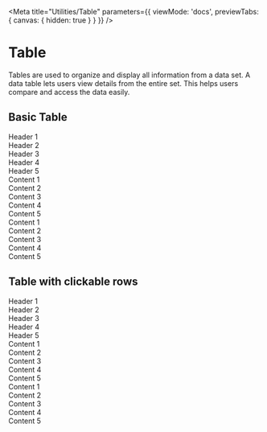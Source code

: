 
<Meta
  title="Utilities/Table"
  parameters={{
    viewMode: 'docs',
    previewTabs: { canvas: { hidden: true } }
  }}
/>

# Table

Tables are used to organize and display all information from a data set. A data table lets users view details from the
entire set. This helps users compare and access the data easily.

## Basic Table

<Canvas>
  <div class="upf-table-v2">
    <div class="upf-table__header">
      <div class="upf-table__cell">
        Header 1 <OSS::Icon @icon="fa-info-circle" />
      </div>
      <div class="upf-table__cell">
        Header 2
      </div>
      <div class="upf-table__cell">
        Header 3
      </div>
      <div class="upf-table__cell">
        Header 4
      </div>
      <div class="upf-table__cell">
        Header 5
      </div>
      <div class="upf-table__cell upf-table__cell--action">
      </div>
    </div>
    <div class="upf-table__content">
      <div class="upf-table__row">
        <div class="upf-table__cell">
          Content 1
        </div>
        <div class="upf-table__cell">Content 2</div>
        <div class="upf-table__cell">Content 3</div>
        <div class="upf-table__cell">Content 4</div>
        <div class="upf-table__cell">
          Content 5
        </div>
        <div class="upf-table__cell upf-table__cell--action">
          <OSS::Icon @icon="fa-chevron-right"/>
        </div>
      </div>
      <div class="upf-table__row">
        <div class="upf-table__cell">
          Content 1
        </div>
        <div class="upf-table__cell">Content 2</div>
        <div class="upf-table__cell">Content 3</div>
        <div class="upf-table__cell">Content 4</div>
        <div class="upf-table__cell">
          Content 5
        </div>
        <div class="upf-table__cell upf-table__cell--action">
          <OSS::Icon @icon="fa-chevron-right" />
        </div>
      </div>
    </div>
  </div>
</Canvas>

## Table with clickable rows

<Canvas>
  <div class="upf-table-v2 upf-table-v2--clickable">
    <div class="upf-table__header">
      <div class="upf-table__cell">
        Header 1 <OSS::Icon @icon="fa-info-circle" />
      </div>
      <div class="upf-table__cell">
        Header 2
      </div>
      <div class="upf-table__cell">
        Header 3
      </div>
      <div class="upf-table__cell">
        Header 4
      </div>
      <div class="upf-table__cell">
        Header 5
      </div>
      <div class="upf-table__cell upf-table__cell--action">
      </div>
    </div>
    <div class="upf-table__content">
      <div class="upf-table__row">
        <div class="upf-table__cell">
          Content 1
        </div>
        <div class="upf-table__cell">Content 2</div>
        <div class="upf-table__cell">Content 3</div>
        <div class="upf-table__cell">Content 4</div>
        <div class="upf-table__cell">
          Content 5
        </div>
        <div class="upf-table__cell upf-table__cell--action">
          <OSS::Icon @icon="fa-chevron-right" />
        </div>
      </div>
      <div class="upf-table__row">
        <div class="upf-table__cell">
          Content 1
        </div>
        <div class="upf-table__cell">Content 2</div>
        <div class="upf-table__cell">Content 3</div>
        <div class="upf-table__cell">Content 4</div>
        <div class="upf-table__cell">
          Content 5
        </div>
        <div class="upf-table__cell upf-table__cell--action">
          <OSS::Icon @icon="fa-chevron-right" />
        </div>
      </div>
    </div>
  </div>
</Canvas>
